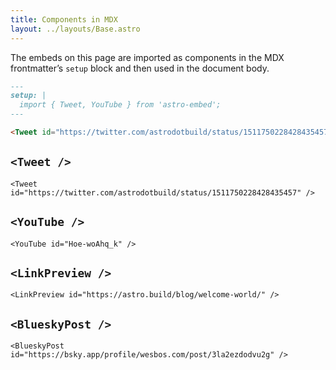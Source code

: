 ```yaml
---
title: Components in MDX
layout: ../layouts/Base.astro
---
```



The embeds on this page are imported as components in the MDX frontmatter’s `setup` block and then used in the document body.

```md
---
setup: |
  import { Tweet, YouTube } from 'astro-embed';
---

<Tweet id="https://twitter.com/astrodotbuild/status/1511750228428435457" />
```

## `<Tweet />`

    <Tweet id="https://twitter.com/astrodotbuild/status/1511750228428435457" />

## `<YouTube />`

    <YouTube id="Hoe-woAhq_k" />

## `<LinkPreview />`

    <LinkPreview id="https://astro.build/blog/welcome-world/" />

## `<BlueskyPost />`

    <BlueskyPost id="https://bsky.app/profile/wesbos.com/post/3la2ezdodvu2g" />

